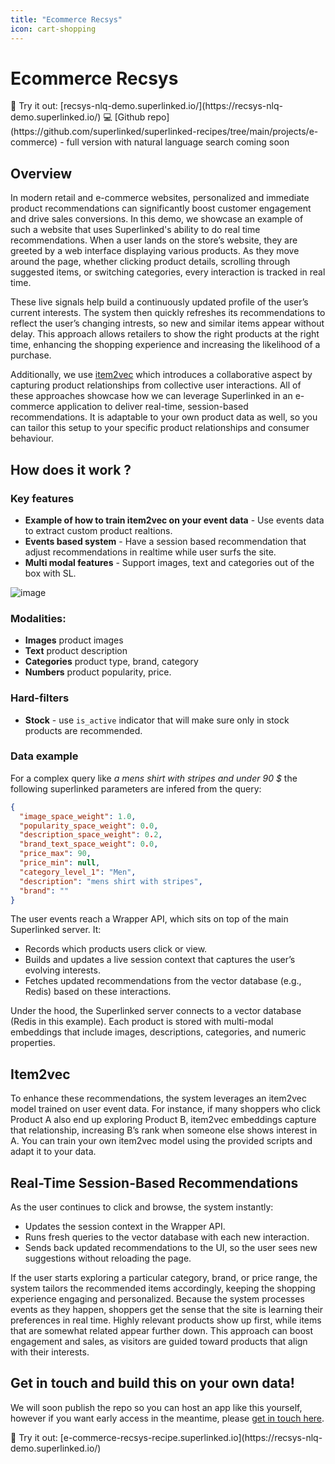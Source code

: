 ```yaml
---
title: "Ecommerce Recsys"
icon: cart-shopping
---
```


# Ecommerce Recsys

<Info>
  🚀 Try it out:
  [recsys-nlq-demo.superlinked.io/](https://recsys-nlq-demo.superlinked.io/)
</Info>

<Info>
  💻 [Github
  repo](https://github.com/superlinked/superlinked-recipes/tree/main/projects/e-commerce)
  - full version with natural language search coming soon
</Info>

## Overview

In modern retail and e-commerce websites, personalized and immediate product recommendations can significantly boost customer engagement and drive sales conversions. In this demo, we showcase an example of such a website that uses Superlinked's ability to do real time recommendations. When a user lands on the store’s website, they are greeted by a web interface displaying various products. As they move around the page, whether clicking product details, scrolling through suggested items, or switching categories, every interaction is tracked in real time.

These live signals help build a continuously updated profile of the user’s current interests. The system then quickly refreshes its recommendations to reflect the user’s changing intrests, so new and similar items appear without delay. This approach allows retailers to show the right products at the right time, enhancing the shopping experience and increasing the likelihood of a purchase.

Additionally, we use [item2vec](https://arxiv.org/vc/arxiv/papers/1603/1603.04259v2.pdf) which introduces a collaborative aspect by capturing product relationships from collective user interactions. All of these approaches showcase how we can leverage Superlinked in an e-commerce application to deliver real-time, session-based recommendations. It is adaptable to your own product data as well, so you can tailor this setup to your specific product relationships and consumer behaviour.

## How does it work ?

### Key features

- **Example of how to train item2vec on your event data** - Use events data to extract custom product realtions.
- **Events based system** - Have a session based recommendation that adjust recommendations in realtime while user surfs the site.
- **Multi modal features** - Support images, text and categories out of the box with SL.

![image](https://github.com/user-attachments/assets/17cc39fb-f007-4878-8e68-9d723d09aee2)

### Modalities:

- **Images** product images
- **Text** product description
- **Categories** product type, brand, category
- **Numbers** product popularity, price.

### Hard-filters

- **Stock** - use `is_active` indicator that will make sure only in stock products are recommended.

### Data example

For a complex query like _a mens shirt with stripes and under 90 $_ the following
superlinked parameters are infered from the query:

```json
{
  "image_space_weight": 1.0,
  "popularity_space_weight": 0.0,
  "description_space_weight": 0.2,
  "brand_text_space_weight": 0.0,
  "price_max": 90,
  "price_min": null,
  "category_level_1": "Men",
  "description": "mens shirt with stripes",
  "brand": ""
}
```

The user events reach a Wrapper API, which sits on top of the main Superlinked server. It:

- Records which products users click or view.
- Builds and updates a live session context that captures the user’s evolving interests.
- Fetches updated recommendations from the vector database (e.g., Redis) based on these interactions.

Under the hood, the Superlinked server connects to a vector database (Redis in this example). Each product is stored with multi-modal embeddings that include images, descriptions, categories, and numeric properties.

## Item2vec

To enhance these recommendations, the system leverages an item2vec model trained on user event data. For instance, if many shoppers who click Product A also end up exploring Product B, item2vec embeddings capture that relationship, increasing B’s rank when someone else shows interest in A. You can train your own item2vec model using the provided scripts and adapt it to your data.

## Real-Time Session-Based Recommendations

As the user continues to click and browse, the system instantly:

- Updates the session context in the Wrapper API.
- Runs fresh queries to the vector database with each new interaction.
- Sends back updated recommendations to the UI, so the user sees new suggestions without reloading the page.

If the user starts exploring a particular category, brand, or price range, the system tailors the recommended items accordingly, keeping the shopping experience engaging and personalized. Because the system processes events as they happen, shoppers get the sense that the site is learning their preferences in real time. Highly relevant products show up first, while items that are somewhat related appear further down. This approach can boost engagement and sales, as visitors are guided toward products that align with their interests.

## Get in touch and build this on your own data!

We will soon publish the repo so you can host an app like this yourself, however if you want early access in the meantime, please [get in touch here](https://getdemo.superlinked.com/?utm_source=ecomm-recsys-recipe&utm_campaign=ecomm-recsys-nlq&utm_medium=docs).

<Info>
  🚀 Try it out:
  [e-commerce-recsys-recipe.superlinked.io](https://recsys-nlq-demo.superlinked.io/)
</Info>
